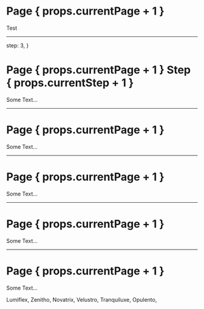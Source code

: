 
# Page { props.currentPage + 1 }

Test

<Demo />


<Background className="opacity-70">
  <Tranquiluxe />
</Background>

---

  step: 3,
}

# Page { props.currentPage + 1 } Step { props.currentStep + 1 }

Some Text...

<TestAnimation step={props.currentStep} />

<Background className="opacity-60">
  <Novatrix />
</Background>

---

# Page { props.currentPage + 1 }

Some Text...

<Background className="opacity-70">
  <Zenitho />
</Background>

---

# Page { props.currentPage + 1 }

Some Text...

<Background className="opacity-50">
  <Velustro />
</Background>

---

# Page { props.currentPage + 1 }

Some Text...

<Background className="opacity-50">
  <Lumiflex />
</Background>

---

# Page { props.currentPage + 1 }

Some Text...

<Background className="opacity-30">
  <Opulento />
</Background>


Lumiflex,
Zenitho,
Novatrix,
Velustro,
Tranquiluxe,
Opulento,